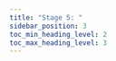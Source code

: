 ---
title: "Stage 5: "
sidebar_position: 3
toc_min_heading_level: 2
toc_max_heading_level: 3
---
